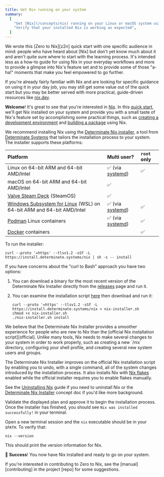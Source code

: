 ```yaml
---
title: Get Nix running on your system
summary:
  [
    "Get [Nix](/concepts/nix) running on your Linux or macOS system using [nix-installer](/concepts/nix-installer)",
    "Verify that your installed Nix is working as expected",
  ]
---
```


<Admonition success open title="The target audience for the quick start" id="quick-start-audience">
We wrote this [Zero to Nix][z2n] quick start with one specific audience in mind: people who have heard about [Nix] but don't yet know much about it and aren't quite sure where to start with the learning process.
It's intended less as a how-to guide for using Nix in your everyday workflows and more to provide a glimpse into Nix's feature set and to provide some of those "a-ha!" moments that make you feel empowered to go further.

If you're already fairly familiar with Nix and are looking for specific guidance on using it in your day job, you may still get some value out of the quick start but you may be better served with more practical, guide-driven resources like [nix.dev].
</Admonition>

**Welcome**!
It's great to see that you're interested in [Nix].
In this [quick start][start], we'll get Nix installed on your system and provide you with a small taste of Nix's feature set by accomplishing some practical things, such as [creating a development environment][dev] and [building a package][build] using Nix.

We recommend installing Nix using the [Determinate Nix installer][nix-installer], a tool from [Determinate Systems][detsys] that tailors the installation process to your system.
The installer supports these platforms:

| Platform                                                                    | Multi user?        | `root` only |
| :-------------------------------------------------------------------------- | :----------------- | :---------- |
| Linux on 64-bit ARM and 64-bit AMD/Intel                                    | ✅ (via [systemd]) | ✅          |
| macOS on 64-bit ARM and 64-bit AMD/Intel                                    | ✅                 |
| [Valve Steam Deck][steamdeck] (SteamOS)                                     | ✅                 |
| [Windows Subsystem for Linux][wsl] (WSL) on 64-bit ARM and 64-bit AMD/Intel | ✅ (via [systemd]) | ✅          |
| [Podman] Linux containers                                                   | ✅ (via [systemd]) | ✅          |
| [Docker] containers                                                         |                    | ✅          |

To run the installer:

```shell title="One command to install Nix"
curl --proto '=https' --tlsv1.2 -sSf -L https://install.determinate.systems/nix | sh -s -- install
```

If you have concerns about the "curl to Bash" approach you have two options:

1. You can download a binary for the most recent version of the Determinate Nix Installer directly from the [releases] page and run it.
1. You can examine the installation script [here][script] then download and run it:

   ```shell title="Inspect the script, then install"
   curl --proto '=https' --tlsv1.2 -sSf -L https://install.determinate.systems/nix > nix-installer.sh
   chmod +x nix-installer.sh
   ./nix-installer.sh install
   ```

<Admonition info title="Why aren't we using the official Nix installation script here?" id="why-nix-installer">
We believe that the Determinate Nix Installer provides a smoother experience for people who are new to Nix than the [official Nix installation script][official].
Unlike many tools, Nix needs to make several changes to your system in order to work properly, such as creating a new `/nix` directory, configuring your shell profile, and creating several new system users and groups.

The Determinate Nix Installer improves on the official Nix installation script by enabling you to undo, with a single command, all of the system changes introduced by the installation process.
It also installs Nix with [Nix flakes][flakes] enabled while the official installer requires you to enable flakes manually.

See the [Uninstalling Nix][uninstall] guide if you need to uninstall Nix or the [Determinate Nix Installer][nix-installer] concept doc if you'd like more background.

</Admonition>

Validate the displayed plan and approve it to begin the installation process.
Once the installer has finished, you should see `Nix was installed successfully!` in your terminal.

Open a new terminal session and the `nix` executable should be in your `$PATH`.
To verify that:

```shell title="Display the Nix version"
nix --version
```

This should print the version information for Nix.

:rocket: **Success**!
You now have Nix installed and ready to go on your system.

<Admonition info title="How to contribute to Zero to Nix" id="contributing">
  If you're interested in contributing to Zero to Nix, see the
  [manual][contributing] in the project [repo] for some suggestions.
</Admonition>

[apfs]: https://es.wikipedia.org/wiki/Apple_File_System
[build]: /start/nix-build
[contributing]: https://github.com/DeterminateSystems/zero-to-nix/tree/main/CONTRIBUTING.md
[detsys]: https://determinate.systems
[dev]: /start/nix-develop
[docker]: https://docker.com
[flakes]: /concepts/flakes
[json]: https://json.org
[multi]: https://nixos.org/manual/nix/stable/installation/multi-user
[nix]: https://nixos.org
[nix-installer]: /concepts/nix-installer
[nix.dev]: https://nix.dev
[official]: https://nixos.org/download
[podman]: https://podman.io
[releases]: https://github.com/DeterminateSystems/nix-installer/releases
[repo]: https://github.com/DeterminateSystems/zero-to-nix
[script]: https://raw.githubusercontent.com/DeterminateSystems/nix-installer/main/nix-installer.sh
[start]: /start
[steamdeck]: https://steamdeck.com
[store]: /concepts/nix-store
[systemd]: https://systemd.io
[uninstall]: /start/uninstall
[wsl]: https://learn.microsoft.com/windows/wsl
[z2n]: /
